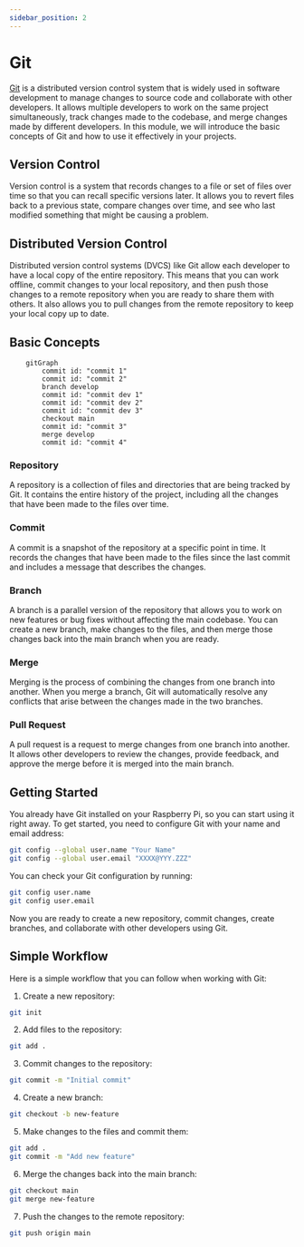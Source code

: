 ```yaml
---
sidebar_position: 2
---
```


# Git

[Git](https://git-scm.com/) is a distributed version control system that is widely used in software development to manage changes to source code and collaborate with other developers.
It allows multiple developers to work on the same project simultaneously, track changes made to the codebase, and merge changes made by different developers.
In this module, we will introduce the basic concepts of Git and how to use it effectively in your projects.

## Version Control

Version control is a system that records changes to a file or set of files over time so that you can recall specific versions later.
It allows you to revert files back to a previous state, compare changes over time, and see who last modified something that might be causing a problem.

## Distributed Version Control

Distributed version control systems (DVCS) like Git allow each developer to have a local copy of the entire repository.
This means that you can work offline, commit changes to your local repository, and then push those changes to a remote repository when you are ready to share them with others.
It also allows you to pull changes from the remote repository to keep your local copy up to date.

## Basic Concepts

```mermaid
    gitGraph
        commit id: "commit 1"
        commit id: "commit 2"
        branch develop
        commit id: "commit dev 1"
        commit id: "commit dev 2"
        commit id: "commit dev 3"
        checkout main
        commit id: "commit 3"
        merge develop
        commit id: "commit 4"
```

### Repository

A repository is a collection of files and directories that are being tracked by Git.
It contains the entire history of the project, including all the changes that have been made to the files over time.

### Commit

A commit is a snapshot of the repository at a specific point in time.
It records the changes that have been made to the files since the last commit and includes a message that describes the changes.


### Branch

A branch is a parallel version of the repository that allows you to work on new features or bug fixes without affecting the main codebase.
You can create a new branch, make changes to the files, and then merge those changes back into the main branch when you are ready.

### Merge

Merging is the process of combining the changes from one branch into another.
When you merge a branch, Git will automatically resolve any conflicts that arise between the changes made in the two branches.

### Pull Request

A pull request is a request to merge changes from one branch into another.
It allows other developers to review the changes, provide feedback, and approve the merge before it is merged into the main branch.

## Getting Started

You already have Git installed on your Raspberry Pi, so you can start using it right away.
To get started, you need to configure Git with your name and email address:

```bash
git config --global user.name "Your Name"
git config --global user.email "XXXX@YYY.ZZZ"
```

You can check your Git configuration by running:

```bash
git config user.name
git config user.email
```

Now you are ready to create a new repository, commit changes, create branches, and collaborate with other developers using Git.

## Simple Workflow

Here is a simple workflow that you can follow when working with Git:

1. Create a new repository:

```bash
git init
```

2. Add files to the repository:

```bash
git add .
```

3. Commit changes to the repository:

```bash
git commit -m "Initial commit"
```

4. Create a new branch:

```bash
git checkout -b new-feature
```

5. Make changes to the files and commit them:

```bash
git add .
git commit -m "Add new feature"
```

6. Merge the changes back into the main branch:

```bash
git checkout main
git merge new-feature
```

7. Push the changes to the remote repository:

```bash
git push origin main
```



